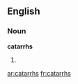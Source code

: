 ==English==

===Noun===
'''catarrhs'''

# {{plural of|[[catarrh]]}}

[[ar:catarrhs]]
[[fr:catarrhs]]